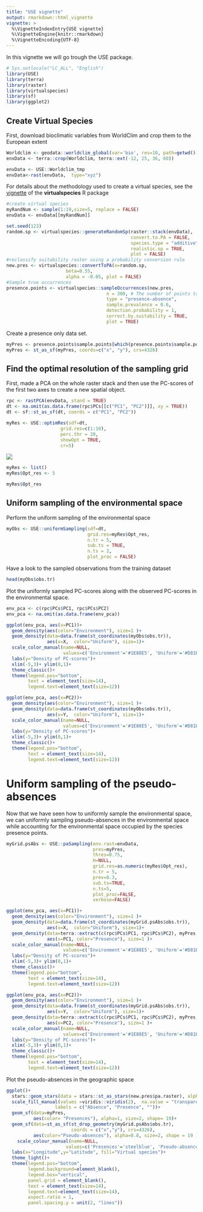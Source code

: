 ```yaml
---
title: "USE vignette"
output: rmarkdown::html_vignette
vignette: >
  %\VignetteIndexEntry{USE vignette}
  %\VignetteEngine{knitr::rmarkdown}
  %\VignetteEncoding{UTF-8}
---
```


In this vignette we will go trough the USE package. 

```r
# Sys.setlocale("LC_ALL", "English")
library(USE)
library(terra)
library(raster)
library(virtualspecies)
library(sf)
library(ggplot2)
```

## Create Virtual Species
First, download bioclimatic variables from WorldClim and crop them to the European extent
```r
Worldclim <- geodata::worldclim_global(var='bio', res=10, path=getwd()) 
envData <- terra::crop(Worldclim, terra::ext(-12, 25, 36, 60))
```
```r
envData <- USE::Worldclim_tmp
envData<-rast(envData,  type="xyz")
```

For details about the methodology used to create a virtual species, see the  [vignette](http://borisleroy.com/files/virtualspecies-tutorial.html#introduction) of the **virtualspecies** R package
```r
#create virtual species
myRandNum <- sample(1:19,size=5, replace = FALSE)
envData <- envData[[myRandNum]]
```
```r
set.seed(123)
random.sp <- virtualspecies::generateRandomSp(raster::stack(envData), 
                                              convert.to.PA = FALSE, 
                                              species.type = "additive",
                                              realistic.sp = TRUE, 
                                              plot = FALSE)
#reclassify suitability raster using a probability conversion rule
new.pres <- virtualspecies::convertToPA(x=random.sp, 
                      beta=0.55,
                      alpha = -0.05, plot = FALSE)
#Sample true occurrences
presence.points <- virtualspecies::sampleOccurrences(new.pres,
                                     n = 300, # The number of points to sample
                                     type = "presence-absence",
                                     sample.prevalence = 0.6,
                                     detection.probability = 1,
                                     correct.by.suitability = TRUE,
                                     plot = TRUE)  
```

Create a presence only data set.
```r
myPres <- presence.points$sample.points[which(presence.points$sample.points$Observed==1), c( "x", "y",  "Observed")]
myPres <- st_as_sf(myPres, coords=c("x", "y"), crs=4326)
```

## Find the optimal resolution of the sampling grid
First, made a PCA on the whole raster stack and then use the PC-scores of the first two axes to create a new spatial object. 
```r
rpc <- rastPCA(envData, stand = TRUE)
dt <- na.omit(as.data.frame(rpc$PCs[[c("PC1", "PC2")]], xy = TRUE))
dt <- sf::st_as_sf(dt, coords = c("PC1", "PC2"))
```

```r
myRes <- USE::optimRes(sdf=dt,
                    grid.res=c(1:10),
                    perc.thr = 20,
                    showOpt = TRUE, 
                    cr=5)
```

![](myOptRes.png)

```r
myRes <- list()
myRes$Opt_res <- 5
```
```r
myRes$Opt_res
```
## Uniform sampling of the environmental space
Perform the uniform sampling of the environmental space
```r
myObs <- USE::uniformSampling(sdf=dt, 
                              grid.res=myRes$Opt_res,
                              n.tr = 5,
                              sub.ts = TRUE,
                              n.ts = 2,
                              plot_proc = FALSE)
```

Have a look to the sampled observations from the training dataset
```r
head(myObs$obs.tr)
```

Plot the uniformly sampled PC-scores along with the observed PC-scores in the environmental space.
```r
env_pca <- c(rpc$PCs$PC1, rpc$PCs$PC2)
env_pca <- na.omit(as.data.frame(env_pca))

ggplot(env_pca, aes(x=PC1))+
  geom_density(aes(color="Environment"), size=1 )+
  geom_density(data=data.frame(st_coordinates(myObs$obs.tr)), 
               aes(x=X,  color="Uniform"), size=1)+
  scale_color_manual(name=NULL, 
                     values=c('Environment'='#1E88E5', 'Uniform'='#D81B60'))+     
  labs(y="Density of PC-scores")+
  xlim(-5,3)+ ylim(0,1)+
  theme_classic()+
  theme(legend.pos="bottom",  
        text = element_text(size=14),  
        legend.text=element_text(size=12))

ggplot(env_pca, aes(x=PC2))+
  geom_density(aes(color="Environment"), size=1 )+
  geom_density(data=data.frame(st_coordinates(myObs$obs.tr)), 
               aes(x=Y,  color="Uniform"), size=1)+
  scale_color_manual(name=NULL, 
                     values=c('Environment'='#1E88E5', 'Uniform'='#D81B60'))+     
  labs(y="Density of PC-scores")+
  xlim(-5,3)+ ylim(0,1)+
  theme_classic()+
  theme(legend.pos="bottom",  
        text = element_text(size=14),  
        legend.text=element_text(size=12))
```

# Uniform sampling of the pseudo-absences
Now that we have seen how to uniformly sample the environmental space, we can uniformly sampling pseudo-absences in the environmental space while accounting for the environmental space occupied by the species presence points. 
```r
myGrid.psAbs <- USE::paSampling(env.rast=envData,
                                pres=myPres,
                                thres=0.75,
                                H=NULL,
                                grid.res=as.numeric(myRes$Opt_res),
                                n.tr = 5,
                                prev=0.3,
                                sub.ts=TRUE,
                                n.ts=5,
                                plot_proc=FALSE,
                                verbose=FALSE)
```

```r
ggplot(env_pca, aes(x=PC1))+
  geom_density(aes(color="Environment"), size=1 )+
  geom_density(data=data.frame(st_coordinates(myGrid.psAbs$obs.tr)), 
               aes(x=X,  color="Uniform"), size=1)+
  geom_density(data=terra::extract(c(rpc$PCs$PC1, rpc$PCs$PC2), myPres, df=TRUE), 
               aes(x=PC1, color="Presence"), size=1 )+
  scale_color_manual(name=NULL, 
                     values=c('Environment'='#1E88E5', 'Uniform'='#D81B60', "Presence"="black"))+     
  labs(y="Density of PC-scores")+
  xlim(-5,3)+ ylim(0,1)+
  theme_classic()+
  theme(legend.pos="bottom",  
        text = element_text(size=14),  
        legend.text=element_text(size=12))

ggplot(env_pca, aes(x=PC2))+
  geom_density(aes(color="Environment"), size=1 )+
  geom_density(data=data.frame(st_coordinates(myGrid.psAbs$obs.tr)), 
               aes(x=Y,  color="Uniform"), size=1)+
  geom_density(data=terra::extract(c(rpc$PCs$PC1, rpc$PCs$PC2), myPres, df=TRUE), 
               aes(x=PC2, color="Presence"), size=1 )+
  scale_color_manual(name=NULL, 
                     values=c('Environment'='#1E88E5', 'Uniform'='#D81B60', "Presence"="black"))+     
  labs(y="Density of PC-scores")+
  xlim(-5,3)+ ylim(0,1)+
  theme_classic()+
  theme(legend.pos="bottom",  
        text = element_text(size=14),  
        legend.text=element_text(size=12))
```

Plot the pseudo-absences in the geographic space
```r
ggplot()+
  stars::geom_stars(data = stars::st_as_stars(new.pres$pa.raster), alpha = 0.5 )+
  scale_fill_manual(values =viridis::viridis(2),  na.value = "transparent", 
                  labels = c("Absence", "Presence", ""))+
  geom_sf(data=myPres, 
          aes(color= "Presences"), alpha=1, size=2, shape= 19)+
  geom_sf(data=st_as_sf(st_drop_geometry(myGrid.psAbs$obs.tr), 
                        coords = c("x","y"), crs=4326), 
          aes(color="Pseudo-absences"), alpha=0.8, size=2, shape = 19 )+
    scale_colour_manual(name=NULL, 
                      values=c('Presences'='steelblue', 'Pseudo-absences'='#A41616'))+
  labs(x="Longitude",y="Latitude", fill="Virtual species")+
  theme_light()+
  theme(legend.pos="bottom",  
        legend.background=element_blank(),
        legend.box="vertical",
        panel.grid = element_blank(),
        text = element_text(size=14),  
        legend.text=element_text(size=14), 
        aspect.ratio = 1, 
        panel.spacing.y = unit(2, "lines"))
```